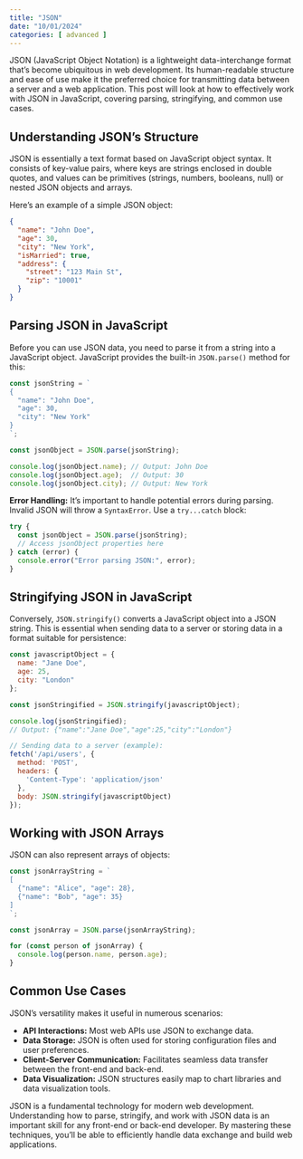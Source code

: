 ```yaml
---
title: "JSON"
date: "10/01/2024"
categories: [ advanced ]
---
```


JSON (JavaScript Object Notation) is a lightweight data-interchange format that's become ubiquitous in web development.  Its human-readable structure and ease of use make it the preferred choice for transmitting data between a server and a web application. This post will look at how to effectively work with JSON in JavaScript, covering parsing, stringifying, and common use cases.

## Understanding JSON's Structure

JSON is essentially a text format based on JavaScript object syntax.  It consists of key-value pairs, where keys are strings enclosed in double quotes, and values can be primitives (strings, numbers, booleans, null) or nested JSON objects and arrays.

Here's an example of a simple JSON object:

```json
{
  "name": "John Doe",
  "age": 30,
  "city": "New York",
  "isMarried": true,
  "address": {
    "street": "123 Main St",
    "zip": "10001"
  }
}
```

## Parsing JSON in JavaScript

Before you can use JSON data, you need to parse it from a string into a JavaScript object.  JavaScript provides the built-in `JSON.parse()` method for this:

```javascript
const jsonString = `
{
  "name": "John Doe",
  "age": 30,
  "city": "New York"
}
`;

const jsonObject = JSON.parse(jsonString);

console.log(jsonObject.name); // Output: John Doe
console.log(jsonObject.age);  // Output: 30
console.log(jsonObject.city); // Output: New York
```

**Error Handling:** It's important to handle potential errors during parsing. Invalid JSON will throw a `SyntaxError`. Use a `try...catch` block:

```javascript
try {
  const jsonObject = JSON.parse(jsonString);
  // Access jsonObject properties here
} catch (error) {
  console.error("Error parsing JSON:", error);
}
```


## Stringifying JSON in JavaScript

Conversely, `JSON.stringify()` converts a JavaScript object into a JSON string. This is essential when sending data to a server or storing data in a format suitable for persistence:

```javascript
const javascriptObject = {
  name: "Jane Doe",
  age: 25,
  city: "London"
};

const jsonStringified = JSON.stringify(javascriptObject);

console.log(jsonStringified); 
// Output: {"name":"Jane Doe","age":25,"city":"London"}

// Sending data to a server (example):
fetch('/api/users', {
  method: 'POST',
  headers: {
    'Content-Type': 'application/json'
  },
  body: JSON.stringify(javascriptObject)
});
```


## Working with JSON Arrays

JSON can also represent arrays of objects:

```javascript
const jsonArrayString = `
[
  {"name": "Alice", "age": 28},
  {"name": "Bob", "age": 35}
]
`;

const jsonArray = JSON.parse(jsonArrayString);

for (const person of jsonArray) {
  console.log(person.name, person.age);
}
```


## Common Use Cases

JSON's versatility makes it useful in numerous scenarios:

* **API Interactions:**  Most web APIs use JSON to exchange data.
* **Data Storage:**  JSON is often used for storing configuration files and user preferences.
* **Client-Server Communication:**  Facilitates seamless data transfer between the front-end and back-end.
* **Data Visualization:**  JSON structures easily map to chart libraries and data visualization tools.




JSON is a fundamental technology for modern web development. Understanding how to parse, stringify, and work with JSON data is an important skill for any front-end or back-end developer. By mastering these techniques, you'll be able to efficiently handle data exchange and build web applications.

